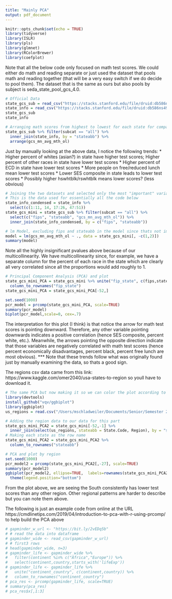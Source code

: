 ```yaml
---
title: "Mainly PCA"
output: pdf_document
---
```


```r
knitr::opts_chunk$set(echo = TRUE)
library(tidyverse)
library(ISLR)
library(pls)
library(glmnet)
library(RColorBrewer)
library(coefplot)
```

Note that all the below code only focused on math test scores. We could either do math and reading separate or just used the dataset that pools math and reading together (that will be a very easy switch if we do decide to pool them). The dataset that is the same as ours but also pools by subject is seda_state_pool_gcs_4.0.
```r
# Official Data
state_gcs_sub = read_csv("https://stacks.stanford.edu/file/druid:db586ns4974/seda_state_poolsub_gcs_4.0.csv")
state_info = read_csv("https://stacks.stanford.edu/file/druid:db586ns4974/seda_cov_state_pool_4.0.csv")
state_gcs_sub
state_info 
```

```r
# Arranging math scores from highest to lowest for each state for comparison with other variables (just by looking at data)
state_gcs_sub %>% filter(subcat == "all") %>% 
  inner_join(state_info, by = "stateabb") %>%
  arrange(gcs_mn_avg_mth_ol)
```
Just by manually looking at the above data, I notice the following trends:
* Higher percent of whites (asian?) in state have higher test scores; Higher percent of other races in state have lower test scores
* Higher percent of ECD in state have lower test scores
* More people on free/reduced lunch mean lower test scores
* Lower SES composite in state leads to lower test scores
* Possibly higher hswhtblk/rswhtblk means lower scores? (less obvious)

```r
# Joining the two datasets and selected only the most "important" variables to include in the dataset (can add more later if we want)
# This is the data used for essentially all the code below
state_info_condensed = state_info %>% 
  select(c(1:11, 14, 17:26, 47:51))
state_gcs_mini = state_gcs_sub %>% filter(subcat == "all") %>% 
  select(c("fips", "stateabb", "gcs_mn_avg_mth_ol")) %>%
  inner_join(state_info_condensed, by = c("fips", "stateabb"))
```


```r
# lm Model, excluding fips and stateabb in the model since thats not important
model = lm(gcs_mn_avg_mth_ol ~ ., data = state_gcs_mini[, -c(1,2)])
summary(model)
```
Note all the highly insignificant pvalues above because of our multicollinearity. We have multicollinearity since, for example, we have a separate column for the percent of each race in the state which are clearly all very correlated since all the proportions would add roughly to 1.



```r
# Principal Component Analysis (PCA) and plot
state_gcs_mini_PCA = state_gcs_mini %>% unite("fip_state", c(fips,stateabb)) %>%
  column_to_rownames("fip_state")
state_gcs_mini_PCA = state_gcs_mini_PCA[-52,]

set.seed(1000)
pcr_model = prcomp(state_gcs_mini_PCA, scale=TRUE)
summary(pcr_model)
biplot(pcr_model,scale=0, cex=.7)
```
The interpretation for this plot (I think) is that notice the arrow for math test scores is pointing downward. Therefore, any other variable pointing downwards indicates a positive correlation (hence SES composite, percent white, etc.). Meanwhile, the arrows pointing the opposite direction indicate that those variables are negatively correlated with math test scores (hence percent economically disadvantages, percent black, percent free lunch are most obvious). *** Note that these trends follow what was originally found just by manually examining the data, so thats a good sign.

The regions csv data came from this link: https://www.kaggle.com/omer2040/usa-states-to-region so youll have to download it.
```r
# The same PCA but now making it so we can color the plot according to which region theUS state is located
library(devtools)
install_github("vqv/ggbiplot")
library(ggbiplot)
us_regions = read.csv("/Users/mschladweiler/Documents/Senior/Semester 2/Stat 433/Group Project/states.csv")

# Adding the region data to our data for this part
state_gcs_mini_PCA2 = state_gcs_mini[-52,-1] %>%
  inner_join(select(us_regions, stateabb = State.Code, Region), by = "stateabb")
# Making each state as the row name
state_gcs_mini_PCA2 = state_gcs_mini_PCA2 %>% 
  column_to_rownames("stateabb")

# PCA and plot by region
set.seed(1000)
pcr_model2 = prcomp(state_gcs_mini_PCA2[,-27], scale=TRUE)
summary(pcr_model2)
ggbiplot(pcr_model2, ellipse=TRUE,  labels=rownames(state_gcs_mini_PCA2), groups=state_gcs_mini_PCA2[,27])+
  theme(legend.position="bottom")
```
From the plot above, we are seeing the South consistently has lower test scores than any other region. Other regional patterns are harder to describe but you can note them above.



The following is just an example code from online at the URL https://cmdlinetips.com/2019/04/introduction-to-pca-with-r-using-prcomp/ to help build the PCA above
```r
# gapminder_w_url <- "https://bit.ly/2vEDq5b"
# # read the data into dataframe
# gapminder_wide <- read_csv(gapminder_w_url)
# # first3 rows
# head(gapminder_wide, n=3)
# gapminder_life <- gapminder_wide %>%
#   filter(continent %in% c("Africa","Europe")) %>%
#   select(continent,country,starts_with('lifeExp'))
# gapminder_life <- gapminder_life %>% 
#   unite("continent_country", c(continent,country)) %>%
#   column_to_rownames("continent_country")
# pca_res <- prcomp(gapminder_life, scale=TRUE)
# summary(pca_res)
# pca_res$x[,1:3]
```














